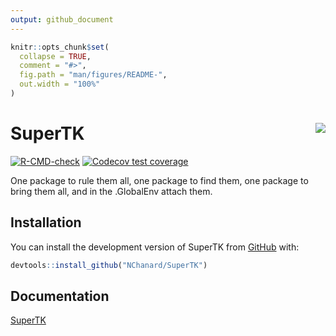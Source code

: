 ```yaml
---
output: github_document
---
```


<!-- README.md is generated from README.Rmd. Please edit that file -->

```r
knitr::opts_chunk$set(
  collapse = TRUE,
  comment = "#>",
  fig.path = "man/figures/README-",
  out.width = "100%"
)
```

# SuperTK <a href='https://nchanard.github.io/SuperTK/'><img src='man/figures/logo.png' align="right" /></a>

<!-- badges: start -->
[![R-CMD-check](https://github.com/NChanard/SuperTK/actions/workflows/R-CMD-check.yaml/badge.svg)](https://github.com/NChanard/SuperTK/actions/workflows/R-CMD-check.yaml)
[![Codecov test coverage](https://codecov.io/gh/NChanard/SuperTK/branch/master/graph/badge.svg)](https://app.codecov.io/gh/NChanard/SuperTK?branch=master)
<!-- badges: end -->

One package to rule them all, one package to find them, one package to bring them all, and in the .GlobalEnv attach them.

## Installation

You can install the development version of SuperTK from
[GitHub](https://github.com/) with:

``` r
devtools::install_github("NChanard/SuperTK")
```

## Documentation

[SuperTK](https://nchanard.github.io/SuperTK/)
